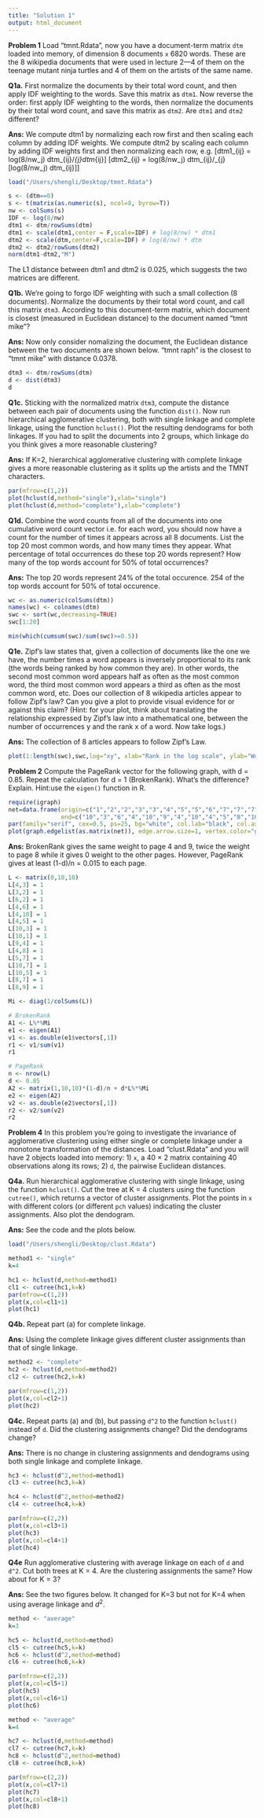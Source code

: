 ```yaml
---
title: "Solution 1"
output: html_document
---
```


**Problem 1**
Load "tmnt.Rdata", now you have a document-term matrix `dtm` loaded into memory, of dimension 8 documents `x` 6820 words. These are the 8 wikipedia documents that were used in lecture 2—4 of them on the teenage mutant ninja turtles and 4 of them on the artists of the same name. 

**Q1a.** First normalize the documents by their total word count, and then apply IDF weighting to the words. Save this matrix as `dtm1`. Now reverse the order: first apply IDF weighting to the words, then normalize the documents by their total word count, and save this matrix as `dtm2`. Are `dtm1` and `dtm2` different?

**Ans:**
We compute dtm1 by normalizing each row first and then scaling each column by adding IDF weights. We compute dtm2 by scaling each column by adding IDF weights first and then normalizing each row, e.g.
\[dtm1_{ij} = log(8/nw_j) \times dtm_{ij}/\sum_{j}dtm_{ij}\]
\[dtm2_{ij} = log(8/nw_j) \times dtm_{ij}/\sum_{j}[log(8/nw_j) \times dtm_{ij}]\]

```r
load("/Users/shengli/Desktop/tmnt.Rdata")

s <- (dtm==0)
s <- t(matrix(as.numeric(s), ncol=8, byrow=T))
nw <- colSums(s)
IDF <- log(8/nw)
dtm1 <- dtm/rowSums(dtm)
dtm1 <- scale(dtm1,center = F,scale=IDF) # log(8/nw) * dtm1
dtm2 <- scale(dtm,center=F,scale=IDF) # log(8/nw) * dtm
dtm2 <- dtm2/rowSums(dtm2)
norm(dtm1-dtm2,"M")
```

The L1 distance between dtm1 and dtm2 is 0.025, which suggests the two matrices are different.

**Q1b.** We’re going to forgo IDF weighting with such a small collection (8 documents). Normalize the documents by their total word count, and call this matrix `dtm3`. According to this document-term matrix, which document is closest (measured in Euclidean distance) to the document named “tmnt mike”?

**Ans:**
Now only consider nomalizing the document, the Euclidean distance between the two documents are shown below. "tmnt raph" is the closest to "tmnt mike" with distance 0.0378.
```r
dtm3 <- dtm/rowSums(dtm)
d <- dist(dtm3)
d
```

**Q1c.** Sticking with the normalized matrix `dtm3`, compute the distance between each pair of documents using the function `dist()`. Now run hierarchical agglomerative clustering, both with single linkage and complete linkage, using the function `hclust()`. Plot the resulting dendograms for both linkages. If you had to split the documents into 2 groups, which linkage do you think gives a more reasonable clustering?

**Ans:**
If K=2, hierarchical agglomerative clustering with complete linkage gives a more reasonable clustering as it splits up the artists and the TMNT characters.
```r
par(mfrow=c(1,2))
plot(hclust(d,method="single"),xlab="single")
plot(hclust(d,method="complete"),xlab="complete")
```

**Q1d.** Combine the word counts from all of the documents into one cumulative word count vector i.e. for each word, you should now have a count for the number of times it appears across all 8 documents. List the top 20 most common words, and how many times they appear. What percentage of total occurrences do these top 20 words represent? How many of the top words account for 50% of total occurrences?

**Ans:**
The top 20 words represent 24% of the total occurence. 254 of the top words account for 50% of total occurence.
```r
wc <- as.numeric(colSums(dtm))
names(wc) <- colnames(dtm)
swc <- sort(wc,decreasing=TRUE)
swc[1:20]
```

```r
min(which(cumsum(swc)/sum(swc)>=0.5))
```

**Q1e.** Zipf’s law states that, given a collection of documents like the one we have, the number times a word appears is inversely proportional to its rank (the words being ranked by how common they are). In other words, the second most common word appears half as often as the most common word, the third most common word appears a third as often as the most common word, etc. Does our collection of 8 wikipedia articles appear to follow Zipf’s law? Can you give a plot to provide visual evidence for or against this claim? (Hint: for your plot, think about translating the relationship expressed by Zipf’s law into a mathematical one, between the number of occurrences y and the rank x of a word. Now take logs.)

**Ans:**
The collection of 8 articles appears to follow Zipf’s Law.
```r
plot(1:length(swc),swc,log="xy", xlab="Rank in the log scale", ylab="WordCount in the log scale")
```

**Problem 2**
Compute the PageRank vector for the following graph, with d = 0.85. Repeat the calculation for d = 1 (BrokenRank). What’s the difference? Explain. Hint:use the `eigen()` function in R.
```r
require(igraph)
net=data.frame(origin=c("1","2","2","3","3","4","5","5","6","7","7","7","8","9","10"), 
               end=c("10","3","6","4","10","9","4","10","4","5","8","10","4","8","4"))
par(family="serif", cex=0.5, ps=25, bg="white", col.lab="black", col.axis="black")
plot(graph.edgelist(as.matrix(net)), edge.arrow.size=1, vertex.color="gray90", edge.color="black")
```

**Ans:**
BrokenRank gives the same weight to page 4 and 9, twice the weight to page 8 while it gives 0 weight to the other pages. However, PageRank gives at least (1-d)/n = 0.015 to each page.
```r
L <- matrix(0,10,10)
L[4,3] = 1
L[3,2] = 1
L[6,2] = 1
L[4,6] = 1
L[4,10] = 1
L[4,5] = 1
L[10,3] = 1
L[10,1] = 1
L[9,4] = 1
L[4,8] = 1
L[5,7] = 1
L[10,7] = 1
L[10,5] = 1
L[8,7] = 1
L[8,9] = 1

Mi <- diag(1/colSums(L))
```

```r
# BrokenRank
A1 <- L%*%Mi
e1 <- eigen(A1)
v1 <- as.double(e1$vectors[,1])
r1 <- v1/sum(v1)
r1
```

```r
# PageRank
n <- nrow(L)
d <- 0.85
A2 <- matrix(1,10,10)*(1-d)/n + d*L%*%Mi
e2 <- eigen(A2)
v2 <- as.double(e2$vectors[,1])
r2 <- v2/sum(v2)
r2
```

**Problem 4**
In this problem you’re going to investigate the invariance of agglomerative clustering using either single or complete linkage under a monotone transformation of the distances. Load "clust.Rdata" and you will have 2 objects loaded into memory: 1) `x`, a 40 × 2 matrix containing 40 observations along its rows; 2) `d`, the pairwise Euclidean distances. 

**Q4a.** Run hierarchical agglomerative clustering with single linkage, using the function `hclust()`. Cut the tree at K = 4 clusters using the function `cutree()`, which returns a vector of cluster assignments. Plot the points in `x` with different colors (or different `pch` values) indicating the cluster assignments. Also plot the dendogram.

**Ans:**
See the code and the plots below.
```r
load("/Users/shengli/Desktop/clust.Rdata")

method1 <- "single"
k=4

hc1 <- hclust(d,method=method1)
cl1 <- cutree(hc1,k=k)
par(mfrow=c(1,2))
plot(x,col=cl1+1)
plot(hc1)
```

**Q4b.** Repeat part (a) for complete linkage.

**Ans:**
Using the complete linkage gives different cluster assignments than that of single linkage.
```r
method2 <- "complete"
hc2 <- hclust(d,method=method2)
cl2 <- cutree(hc2,k=k)

par(mfrow=c(1,2))
plot(x,col=cl2+1)
plot(hc2)
```

**Q4c.** Repeat parts (a) and (b), but passing `d^2` to the function `hclust()` instead of `d`. Did the clustering assignments change? Did the dendograms change?

**Ans:**
There is no change in clustering assignments and dendograms using both single linkage and complete linkage.
```r
hc3 <- hclust(d^2,method=method1)
cl3 <- cutree(hc3,k=k)

hc4 <- hclust(d^2,method=method2)
cl4 <- cutree(hc4,k=k)

par(mfrow=c(2,2))
plot(x,col=cl3+1)
plot(hc3)
plot(x,col=cl4+1)
plot(hc4)
```

**Q4e** Run agglomerative clustering with average linkage on each of `d` and `d^2`. Cut both trees at K = 4. Are the clustering assignments the same? How about for K = 3? 

**Ans:**
See the two figures below. It changed for K=3 but not for K=4 when using average linkage and $d^{2}$.
```r
method <- "average"
k=3

hc5 <- hclust(d,method=method)
cl5 <- cutree(hc5,k=k)
hc6 <- hclust(d^2,method=method)
cl6 <- cutree(hc6,k=k)

par(mfrow=c(2,2))
plot(x,col=cl5+1)
plot(hc5)
plot(x,col=cl6+1)
plot(hc6)
```

```r
method <- "average"
k=4

hc7 <- hclust(d,method=method)
cl7 <- cutree(hc7,k=k)
hc8 <- hclust(d^2,method=method)
cl8 <- cutree(hc8,k=k)

par(mfrow=c(2,2))
plot(x,col=cl7+1)
plot(hc7)
plot(x,col=cl8+1)
plot(hc8)
```